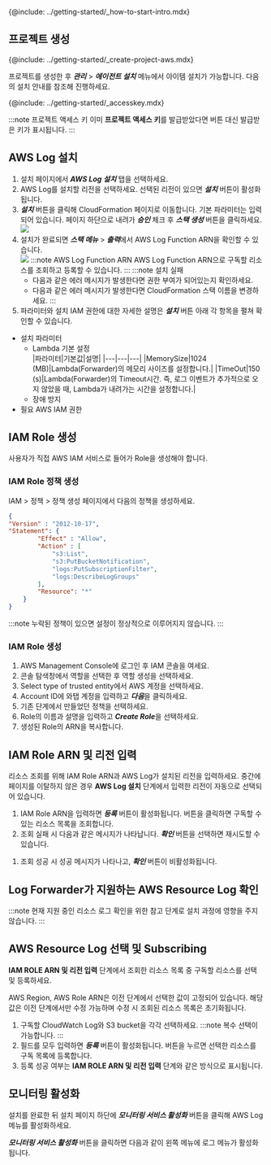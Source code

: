 <!-- 
---
id: install-aws-log
title: 설치하기
description: 와탭 AWS Log 서비스 이용을 위한 기본 설치 방법을 안내합니다.
tags: [ AWS Log, 설치하기 ]
---
-->
<!-- 
***관리*** > ***인티레이션 아이템*** 메뉴
프로젝트 생성 시 AWS Log 아이템을 설치하고 ***인티그레이션 아이템*** 메뉴에 진입하면 설치 화면이 나타납니다. 
-->
<!--
:::note 프로젝트 액세스 키
프로젝트 액세스 키가 없으면 설치 페이지로 이동할 수 없습니다. [프로젝트 액세스 키 확인](../aws-log/install-aws-log#check-accesskey) 단계로 돌아가 **프로젝트 액세스 키**를 발급받으세요.
:::
-->

{@include: ../getting-started/_how-to-start-intro.mdx}

## 프로젝트 생성

{@include: ../getting-started/_create-project-aws.mdx}

프로젝트를 생성한 후 ***관리*** > ***에이전트 설치*** 메뉴에서 아이템 설치가 가능합니다. 다음의 설치 안내를 참조해 진행하세요.

{@include: ../getting-started/_accesskey.mdx}

:::note 프로젝트 액세스 키
이미 **프로젝트 액세스 키**를 발급받았다면 버튼 대신 발급받은 키가 표시됩니다.
:::

<!-- 해당 설치 페이지 안내 이미지 삽입 예정 -->

## AWS Log 설치

1. 설치 페이지에서 ***AWS Log 설치*** 탭을 선택하세요. 
1. AWS Log를 설치할 리전을 선택하세요. 선택된 리전이 있으면 ***설치*** 버튼이 활성화됩니다.
1. ***설치*** 버튼을 클릭해 CloudFormation 페이지로 이동합니다. 기본 파라미터는 입력되어 있습니다. 페이지 하단으로 내려가 ***승인*** 체크 후 ***스택 생성*** 버튼을 클릭하세요.
![](/img/aws-log-cloudformation.png)
1. 설치가 완료되면 ***스택 메뉴*** > ***출력***에서 AWS Log Function ARN을 확인할 수 있습니다.<br/>
    ![](/img/aws-log-install-success.png)
    :::note AWS Log Function ARN
    AWS Log Function ARN으로 구독할 리소스를 조회하고 등록할 수 있습니다.
    :::
    :::note 설치 실패
    * 다음과 같은 에러 메시지가 발생한다면 권한 부여가 되어있는지 확인하세요.
    * 다음과 같은 에러 메시지가 발생한다면 CloudFormation 스택 이름을 변경하세요.
    :::    
1. 파라미터와 설치 IAM 권한에 대한 자세한 설명은 ***설치*** 버튼 아래 각 항목을 펼쳐 확인할 수 있습니다.
* 설치 파라미터 
    * Lambda 기본 설정  
|파라미터|기본값|설명|
|---|---|---|
|MemorySize|1024 (MB)|Lambda(Forwarder)의 메모리 사이즈를 설정합니다.|
|TimeOut|150 (s)|Lambda(Forwarder)의 Timeout시간. 즉, 로그 이벤트가 추가적으로 오지 않았을 때, Lambda가 내려가는 시간을 설정합니다.|
    * 장애 방지
* 필요 AWS IAM 권한


## IAM Role 생성

사용자가 직접 AWS IAM 서비스로 들어가 Role을 생성해야 합니다.

### IAM Role 정책 생성

IAM > 정책 > 정책 생성 페이지에서 다음의 정책을 생성하세요.
<!-- 임의로 dev guide 확인 후 삽입 ... 검토/수정 필요 -->

```json
{
"Version" : "2012-10-17",
"Statement": {
        "Effect" : "Allow",
        "Action" : [
            "s3:List",
            "s3:PutBucketNotification",
            "logs:PutSubscriptionFilter",
            "logs:DescribeLogGroups"
        ],
        "Resource": "*"
    }
}

```

:::note
누락된 정책이 있으면 설정이 정상적으로 이루어지지 않습니다.
:::

### IAM Role 생성

1. AWS Management Console에 로그인 후 IAM 콘솔을 여세요.
1. 콘솔 탐색창에서 역할을 선택한 후 역할 생성을 선택하세요.
1. Select type of trusted entity에서 AWS 계정을 선택하세요.
1. Account ID에 와탭 계정을 입력하고 ***다음***을 클릭하세요.
1. 기존 단계에서 만들었던 정책을 선택하세요.
1. Role의 이름과 설명을 입력하고 ***Create Role***을 선택하세요.
1. 생성된 Role의 ARN을 복사합니다.

## IAM Role ARN 및 리전 입력

리소스 조회를 위해 IAM Role ARN과 AWS Log가 설치된 리전을 입력하세요. 중간에 페이지를 이탈하지 않은 경우 **AWS Log 설치** 단계에서 입력한 리전이 자동으로 선택되어 있습니다.

1. IAM Role ARN을 입력하면 ***등록*** 버튼이 활성화됩니다. 버튼을 클릭하면 구독할 수 있는 리소스 목록을 조회합니다.
1. 조회 실패 시 다음과 같은 메시지가 나타납니다. ***확인*** 버튼을 선택하면 재시도할 수 있습니다.
<!--등록 실패 메시지-->
1. 조회 성공 시 성공 메시지가 나타나고, ***확인*** 버튼이 비활성화됩니다.
<!--등록 성공 메시지-->
<!-- ***등록*** 버튼을 다시 누르거나 이후 리소스 구독 단계에서 조회 목록 ***새로 고침***을 통해 재조회가 가능합니다. -->

## Log Forwarder가 지원하는 AWS Resource Log 확인

:::note
현재 지원 중인 리소스 로그 확인을 위한 참고 단계로 설치 과정에 영향을 주지 않습니다.
:::

## AWS Resource Log 선택 및 Subscribing

**IAM ROLE ARN 및 리전 입력** 단계에서 조회한 리소스 목록 중 구독할 리소스를 선택 및 등록하세요.

AWS Region, AWS Role ARN은 이전 단계에서 선택한 값이 고정되어 있습니다. 해당 값은 이전 단계에서만 수정 가능하며 수정 시 조회된 리소스 목록은 초기화됩니다.


1. 구독할 CloudWatch Log와 S3 bucket을 각각 선택하세요. 
:::note
복수 선택이 가능합니다.
:::
1. 필드를 모두 입력하면 ***등록*** 버튼이 활성화됩니다. 버튼을 누르면 선택한 리소스를 구독 목록에 등록합니다. 
1. 등록 성공 여부는 **IAM ROLE ARN 및 리전 입력** 단계와 같은 방식으로 표시됩니다.
<!-- 등록 성공-등록 실패 이미지 -->

<!--
1. 리소스를 선택한 후 순서대로 IAM Role ARN과 AWS Log ARN을 입력하세요. 페이지를 이탈하지 않은 경우 이전 단계에서 입력한 IAM Role ARN이 자동으로 입력되어 있습니다.
1. 두 ARN을 모두 입력하면 ***등록*** 버튼이 활성화 됩니다. 버튼을 누르면 선택한 리소스를 구독 목록에 등록합니다. 등록 성공 여부는 다음 이미지와 같이 메세지로 표시됩니다.
-->

## 모니터링 활성화

설치를 완료한 뒤 설치 페이지 하단에 ***모니터링 서비스 활성화*** 버튼을 클릭해 AWS Log 메뉴를 활성화하세요.

***모니터링 서비스 활성화*** 버튼을 클릭하면 다음과 같이 왼쪽 메뉴에 로그 메뉴가 활성화됩니다.